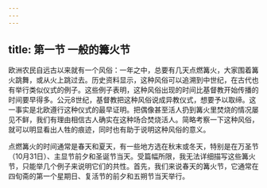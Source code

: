 ```yaml
---
---
---
```

title: 第一节 一般的篝火节
---




欧洲农民自远古以来就有一个风俗：一年之中，总要有几天点燃篝火，大家围着篝火跳舞，或从火上跳过去。历史资料显示，这种风俗可以追溯到中世纪，在古代也有举行类似仪式的例子。这些例子表明，这种风俗出现的时间比基督教开始传播的时间要早得多。公元8世纪，基督教把这种风俗说成异教仪式，想要予以取缔。这一事实是北欧遵行这种仪式的最早证明。把偶像甚至活人扔到篝火里焚烧的情况屡见不鲜，我们有理由相信古人确实在这种场合焚烧活人。简略考察一下这种风俗，就可以明显看出人牲的痕迹，同时也有助于说明这种风俗的意义。

点燃篝火的时间通常是春天和夏天，有一些地方选在秋末或冬天，特别是在万圣节（10月31日）、主显节前夕和圣诞节当天。受篇幅所限，我无法详细描写这些篝火节，只能举几个例子来说明它们的共性。首先，我们来说春天的篝火节，它通常在四旬斋的第一个星期日、复活节的前夕和五朔节当天举行。